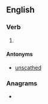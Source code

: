 ==English==

===Verb===
{{head|en|verb form}}

# {{en-past of|scathe}}

====Antonyms====
* [[unscathed]]

===Anagrams===
* {{anagrams|en|a=acdehst|chasted|hectads}}